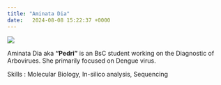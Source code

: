 ```yaml
---
title: "Aminata Dia"
date:   2024-08-08 15:22:37 +0000
---
```



![](AminataDia_2.jpg)

Aminata Dia aka **"Pedri"** is an  BsC student working on the  Diagnostic of Arbovirues. She primarily focused on Dengue virus.


Skills : Molecular Biology, In-silico analysis, Sequencing


















